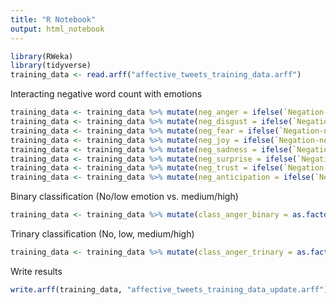 ```yaml
---
title: "R Notebook"
output: html_notebook
---
```


```r
library(RWeka)
library(tidyverse)
training_data <- read.arff("affective_tweets_training_data.arff")
```

Interacting negative word count with emotions
```r
training_data <- training_data %>% mutate(neg_anger = ifelse(`Negation-negationCount` == 0, `NRC-10-anger`, -1*`Negation-negationCount`*`NRC-10-anger`))
training_data <- training_data %>% mutate(neg_disgust = ifelse(`Negation-negationCount` == 0, `NRC-10-disgust`, -1*`Negation-negationCount`*`NRC-10-disgust`))
training_data <- training_data %>% mutate(neg_fear = ifelse(`Negation-negationCount` == 0, `NRC-10-fear`, -1*`Negation-negationCount`*`NRC-10-fear`))
training_data <- training_data %>% mutate(neg_joy = ifelse(`Negation-negationCount` == 0, `NRC-10-joy`, -1*`Negation-negationCount`*`NRC-10-joy`))
training_data <- training_data %>% mutate(neg_sadness = ifelse(`Negation-negationCount` == 0, `NRC-10-sadness`, -1*`Negation-negationCount`*`NRC-10-sadness`))
training_data <- training_data %>% mutate(neg_surprise = ifelse(`Negation-negationCount` == 0, `NRC-10-surprise`, -1*`Negation-negationCount`*`NRC-10-surprise`))
training_data <- training_data %>% mutate(neg_trust = ifelse(`Negation-negationCount` == 0, `NRC-10-trust`, -1*`Negation-negationCount`*`NRC-10-trust`))
training_data <- training_data %>% mutate(neg_anticipation = ifelse(`Negation-negationCount` == 0, `NRC-10-anticipation`, -1*`Negation-negationCount`*`NRC-10-anticipation`))
```

Binary classification (No/low emotion vs. medium/high)
```r
training_data <- training_data %>% mutate(class_anger_binary = as.factor(ifelse(as.numeric(Intensity_Class) <= 2, 0, 1)))
```

Trinary classification (No, low, medium/high)

```r
training_data <- training_data %>% mutate(class_anger_trinary = as.factor(ifelse(as.numeric(Intensity_Class) == 1, 0, ifelse(Intensity_Class == 2, 1, 2))))
```


Write results
```r
write.arff(training_data, "affective_tweets_training_data_update.arff")
```

